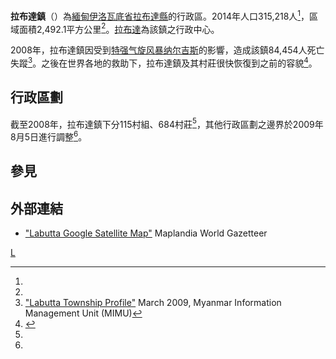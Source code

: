 {{Infobox settlement
|native_name = {{lang|my|လပွတ္တာမြို့နယ်}}
|official_name = 拉布達鎮
|settlement_type = [[拉布達縣|拉布達縣]]行政區
|image_skyline = 
|image_map = 
|map_caption = 
|subdivision_type = 國家
|subdivision_name = {{flag|Burma}}
|subdivision_type1 = [[缅甸行政区划|省]]
|subdivision_name1 = [[伊洛瓦底省|伊洛瓦底省]]
|subdivision_type2 = [[縣_(緬甸)|縣]]
|subdivision_name2 = [[拉布達縣|拉布達縣]]
|subdivision_type3 = 行政中心
|subdivision_name3 = [[拉布達|拉布達]]
|unit_pref = 
|area_total_km2 = 2,492.1
|population_as_of = 2014
|population_footnotes =<ref name="citypopulation">[http://www.citypopulation.de/php/myanmar-admin.php MYANMAR: Administrative Division] {{Wayback|url=http://www.citypopulation.de/php/myanmar-admin.php |date=20151117024737 }}. Citypopulation. 2015-10-31</ref>
|population = 315,218
|population_density_km2 = 126.49
|latNS = N
|latd = 16
|latm = 06
|lats = 00
|longEW = E
|longd = 94
|longm = 52
|longs = 00
|coordinates_display = inline,title
|coordinates_region = MM
|pushpin_map = Burma
|elevation_ft = 
|elevation_m = 
|timezone = [[Myanmar_Standard_Time|MST]]
|utc_offset = +6:30
|website =
}}

'''拉布達鎮'''（{{lang-my|လပွတ္တာမြို့နယ်}}）為[[緬甸|緬甸]][[伊洛瓦底省|伊洛瓦底省]][[拉布達縣|拉布達縣]]的行政區。2014年人口315,218人<ref name=citypopulation/>，區域面積2,492.1平方公里<ref name=citypopulation/>。[[拉布達|拉布達]]為該鎮之行政中心。

2008年，拉布達鎮因受到[[特强气旋风暴纳尔吉斯|特强气旋风暴纳尔吉斯]]的影響，造成該鎮84,454人死亡失蹤<ref name="Profile">[http://www.themimu.info/MapsInfo/Township%20Profile/Ayerwaddy/Profile_Labutta%20Township_March%2009.pdf "Labutta Township Profile"]{{dead link|date=2017年12月 |bot=InternetArchiveBot |fix-attempted=yes }} March 2009, Myanmar Information Management Unit (MIMU)</ref>。之後在世界各地的救助下，拉布達鎮及其村莊很快恢復到之前的容貌<ref>{{Cite web |url=http://www.unitar.org/unosat/node/44/1221 |title=unitar.org |access-date=2015-10-31 |archive-date=2019-12-07 |archive-url=https://web.archive.org/web/20191207220551/https://unitar.org/unosat/node/44/1221 |dead-url=no }}</ref>。

==行政區劃==
截至2008年，拉布達鎮下分115村組、684村莊<ref name="Profile" />，其他行政區劃之邊界於2009年8月5日進行調整<ref name="Profile" />。

==參見==
{{Reflist}}

==外部連結==
* [http://www.maplandia.com/burma/irrawaddy/labutta/ "Labutta Google Satellite Map"] {{Wayback|url=http://www.maplandia.com/burma/irrawaddy/labutta/ |date=20190916143422 }} Maplandia World Gazetteer

{{Ayeyarwady Division|state=collapsed}}

[[Category:伊洛瓦底省鎮區|L]]

{{Myanmar-stub}}